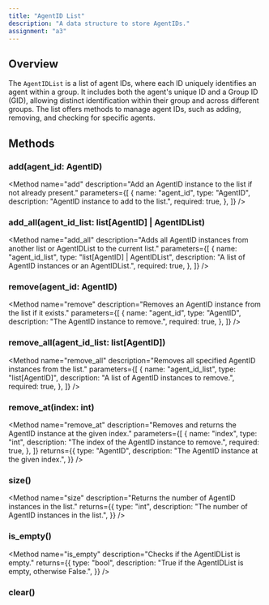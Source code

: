 ```yaml
---
title: "AgentID List" 
description: "A data structure to store AgentIDs."
assignment: "a3"
---
```


## Overview

The `AgentIDList` is a list of agent IDs, where each ID uniquely identifies an agent within
a group. It includes both the agent's unique ID and a Group ID (GID), allowing distinct identification
within their group and across different groups. The list offers methods to manage agent IDs,
such as adding, removing, and checking for specific agents.

## Methods

### add(agent_id: AgentID)

<Method
  name="add"
  description="Add an AgentID instance to the list if not already present."
  parameters={[
    {
      name: "agent_id",
      type: "AgentID",
      description: "AgentID instance to add to the list.",
      required: true,
    },
  ]}
/>

### add_all(agent_id_list: list[AgentID] | AgentIDList)

<Method
  name="add_all"
  description="Adds all AgentID instances from another list or AgentIDList to the current list."
  parameters={[
    {
      name: "agent_id_list",
      type: "list[AgentID] | AgentIDList",
      description: "A list of AgentID instances or an AgentIDList.",
      required: true,
    },
  ]}
/>

### remove(agent_id: AgentID)

<Method
  name="remove"
  description="Removes an AgentID instance from the list if it exists."
  parameters={[
    {
      name: "agent_id",
      type: "AgentID",
      description: "The AgentID instance to remove.",
      required: true,
    },
  ]}
/>

### remove_all(agent_id_list: list[AgentID])

<Method
  name="remove_all"
  description="Removes all specified AgentID instances from the list."
  parameters={[
    {
      name: "agent_id_list",
      type: "list[AgentID]",
      description: "A list of AgentID instances to remove.",
      required: true,
    },
  ]}
/>

### remove_at(index: int)

<Method
  name="remove_at"
  description="Removes and returns the AgentID instance at the given index."
  parameters={[
    {
      name: "index",
      type: "int",
      description: "The index of the AgentID instance to remove.",
      required: true,
    },
  ]}
  returns={{
    type: "AgentID",
    description:
      "The AgentID instance at the given index.",
  }}
/>

### size()

<Method
  name="size"
  description="Returns the number of AgentID instances in the list."
  returns={{
    type: "int",
    description:
      "The number of AgentID instances in the list.",
  }}
/>

### is_empty()

<Method
  name="is_empty"
  description="Checks if the AgentIDList is empty."
  returns={{
    type: "bool",
    description:
      "True if the AgentIDList is empty, otherwise False.",
  }}
/>

### clear()

<Method
  name="clear"
  description="Clears all AgentID instances from the list."
/>

